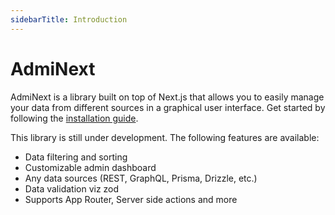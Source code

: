 ```yaml
---
sidebarTitle: Introduction
---
```


# AdmiNext

AdmiNext is a library built on top of Next.js that allows you to easily manage your data from different sources in a graphical user interface.
Get started by following the [installation guide](/docs/getting-started).

This library is still under development. The following features are available:

* Data filtering and sorting
* Customizable admin dashboard
* Any data sources (REST, GraphQL, Prisma, Drizzle, etc.)
* Data validation viz zod
* Supports App Router, Server side actions and more